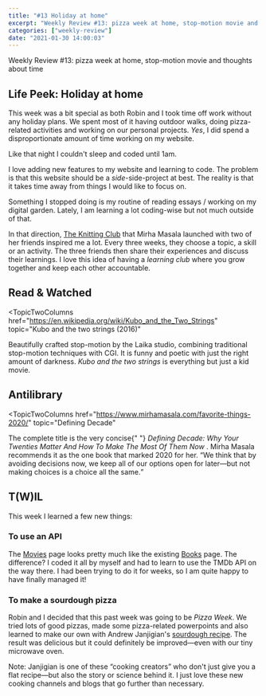 ---
title: "#13 Holiday at home"
excerpt: "Weekly Review #13: pizza week at home, stop-motion movie and thoughts about time"
categories: ["weekly-review"]
date: "2021-01-30 14:00:03"
---

<Flex>
  <Column double>
    <FeaturedImage
      artistHref="https://dribbble.com/shots/14988172-PREPARATION"
      imageSrc="https://cdn.dribbble.com/users/5349290/screenshots/14988172/media/f895abe573892fa6c27c8392d71c314b.png"
      imageAlt="PREPARATION by Meghdeep Sarkar"
      artistName="Meghdeep Sarkar"
    />
  </Column>
  <Column>
    <p>
      Weekly Review #13: pizza week at home, stop-motion movie and thoughts
      about time
    </p>
  </Column>
</Flex>

## Life Peek: Holiday at home

This week was a bit special as both Robin and I took time off work without any holiday plans. We spent most of it having outdoor walks, doing pizza-related activities and working on our personal projects. _Yes_, I did spend a disproportionate amount of time working on my website.

<Comment>Like that night I couldn't sleep and coded until 1am.</Comment>

I love adding new features to my website and learning to code. The problem is that this website should be a _side_-side-project at best. The reality is that it takes time away from things I would like to focus on.

Something I stopped doing is my routine of reading essays / working on my digital garden. Lately, I am learning a lot coding-wise but not much outside of that.

In that direction, [The Knitting Club](https://www.mirhamasala.com/the-knitting-club/) that Mirha Masala launched with two of her friends inspired me a lot. Every three weeks, they choose a topic, a skill or an activity. The three friends then share their experiences and discuss their learnings. I love this idea of having a _learning club_ where you grow together and keep each other accountable.

## Read & Watched

<TopicTwoColumns
  href="https://en.wikipedia.org/wiki/Kubo_and_the_Two_Strings"
  topic="Kubo and the two strings (2016)"
>
  <p>
    Beautifully crafted stop-motion by the Laika studio, combining traditional
    stop-motion techniques with CGI. It is funny and poetic with just the right
    amount of darkness. <cite>Kubo and the two strings</cite> is everything but
    just a kid movie.
  </p>
</TopicTwoColumns>

## Antilibrary

<TopicTwoColumns
  href="https://www.mirhamasala.com/favorite-things-2020/"
  topic="Defining Decade"
>
  <p>
    The complete title is the very concise{" "}
    <cite>
      Defining Decade: Why Your Twenties Matter And How To Make The Most Of Them
      Now
    </cite>
    . Mirha Masala recommends it as the one book that marked 2020 for her. <q>We think that by avoiding decisions now, we keep all of our options open for later—but not making choices is a choice all the same.</q>
  </p>
</TopicTwoColumns>

## T(W)IL

This week I learned a few new things:

### To use an API

The [Movies](/movies) page looks pretty much like the existing [Books](/books) page. The difference? I coded it all by myself and had to learn to use the TMDb API on the way there. I had been trying to do it for weeks, so I am quite happy to have finally managed it!

### To make a sourdough pizza

Robin and I decided that this past week was going to be _Pizza Week_. We tried lots of good pizzas, made some pizza-related powerpoints and also learned to make our own with Andrew Janjigian's [sourdough recipe](https://wordloaf.substack.com/p/sourdough-thin-crust-pizza-dough). The result was delicious but it could definitely be improved—even with our tiny microwave oven.

<Comment>
  Note: Janjigian is one of these “cooking creators” who don't just give you a
  flat recipe—but also the story or science behind it. I just love these new
  cooking channels and blogs that go further than necessary.
</Comment>
